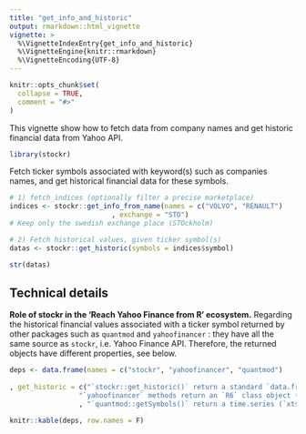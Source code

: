 ```yaml
---
title: "get_info_and_historic"
output: rmarkdown::html_vignette
vignette: >
  %\VignetteIndexEntry{get_info_and_historic}
  %\VignetteEngine{knitr::rmarkdown}
  %\VignetteEncoding{UTF-8}
---
```


```r
knitr::opts_chunk$set(
  collapse = TRUE,
  comment = "#>"
)
```

This vignette show how to fetch data from company names and get historic financial data from Yahoo API.

```r
library(stockr)
```

Fetch ticker symbols associated with keyword(s) such as companies names, and get historical financial data for these symbols. 

```r
# 1) fetch_indices (optionally filter a precise marketplace)
indices <- stockr::get_info_from_name(names = c("VOLVO", "RENAULT")
                         , exchange = "STO")
# Keep only the swedish exchange place (STOckholm)

# 2) Fetch historical values, given ticker symbol(s)
datas <- stockr::get_historic(symbols = indices$symbol)

str(datas)
```

## Technical details

**Role of stockr in the 'Reach Yahoo Finance from R' ecosystem.** Regarding the historical financial values associated with a ticker symbol returned by other packages such as `quantmod` and `yahoofinancer` : they have all the same source as `stockr`, i.e. Yahoo Finance API. Therefore, the returned objects have different properties, see below. 

```r

deps <- data.frame(names = c("stockr", "yahoofinancer", "quantmod")
  
, get_historic = c("`stockr::get_historic()` return a standard `data.frame`",
                 "`yahoofinancer` methods return an `R6` class object (e.g., `Ticker$get_history`)"
                 , "`quantmod::getSymbols()` return a time.series (`xts` & `zoo` object)" ) )

knitr::kable(deps, row.names = F)


```

<!--Other packages are partially redundant with `stockr` : `quantmod` and `yahoofinancer`. `stockr` have : -->

<!--   - the minimal amount of dependencies in this ecosystem -->
<!--   - a free-text search function, i.e. `stockr::get_info_from_name()`. -->

<!-- Therefore, other packages certainly offer more functions, e.g., `quantmod` offers time series data visualization methods.  -->
